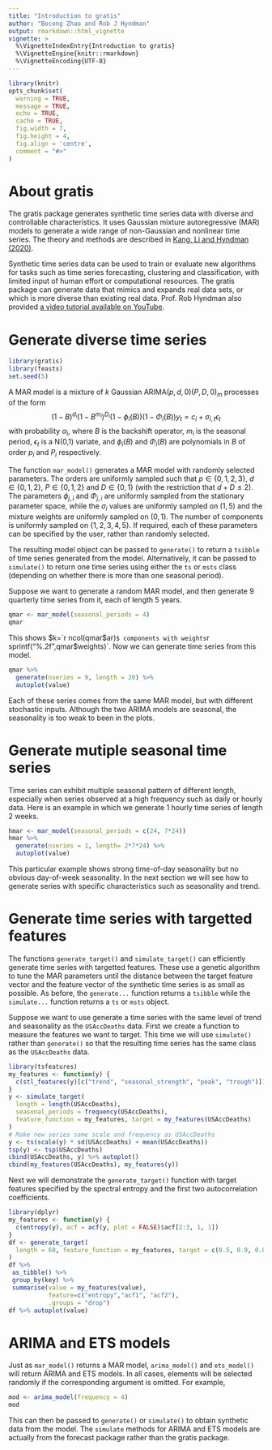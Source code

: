 ```yaml
---
title: "Introduction to gratis"
author: "Bocong Zhao and Rob J Hyndman"
output: rmarkdown::html_vignette
vignette: >
  %\VignetteIndexEntry{Introduction to gratis}
  %\VignetteEngine{knitr::rmarkdown}
  %\VignetteEncoding{UTF-8}
---
```


```r
library(knitr)
opts_chunk$set(
  warning = TRUE,
  message = TRUE,
  echo = TRUE,
  cache = TRUE,
  fig.width = 7,
  fig.height = 4,
  fig.align = 'centre',
  comment = "#>"
)
```

# About gratis

The gratis package generates synthetic time series data with diverse and controllable characteristics. It uses Gaussian mixture autoregressive (MAR) models to generate a wide range of non-Gaussian and nonlinear time series. The theory and methods are described in [Kang, Li and Hyndman (2020)](https://doi.org/10.1002/sam.11461).

Synthetic time series data can be used to train or evaluate new algorithms for tasks such as time series forecasting, clustering and classification, with limited input of human effort or computational resources. The gratis package can generate data that mimics and expands real data sets, or which is more diverse than existing real data. Prof. Rob Hyndman also provided [a video tutorial available on YouTube]( https://www.youtube.com/watch?v=F3lWECtFa44).


# Generate diverse time series

```r
library(gratis)
library(feasts)
set.seed(5)
```

A MAR model is a mixture of $k$ Gaussian ARIMA$(p,d,0)(P,D,0)_m$ processes of the form
$$
  (1-B)^{d_i}(1-B^{m_i})^{D_i} (1-\phi_i(B))(1-\Phi_i(B)) y_t = c_i + \sigma_{i,t}\epsilon_t
$$
with probability $\alpha_i$, where $B$ is the backshift operator, $m_i$ is the seasonal period, $\epsilon_t$ is a N(0,1) variate, and $\phi_i(B)$ and $\Phi_i(B)$ are polynomials in $B$ of order $p_i$ and $P_i$ respectively.

The function `mar_model()` generates a MAR model with randomly selected parameters. The orders are uniformly sampled such that $p \in \{0,1,2,3\}$, $d \in  \{0,1,2\}$, $P\in \{0,1,2\}$ and $D \in\{0,1\}$ (with the restriction that $d+D \le 2$). The parameters $\phi_{j,i}$ and $\Phi_{j,i}$ are uniformly sampled from the stationary parameter space, while the $\sigma_{i}$ values are uniformly sampled on $(1,5)$ and the mixture weights are uniformly sampled on $(0,1)$. The number of components is uniformly sampled on $\{1,2,3,4,5\}$. If required, each of these parameters can be specified by the user, rather than randomly selected.

The resulting model object can be passed to `generate()` to return a `tsibble` of time series generated from the model. Alternatively, it can be passed to `simulate()` to return one time series using either the `ts` or `msts` class (depending on whether there is more than one seasonal period).

Suppose we want to generate a random MAR model, and then generate 9 quarterly time series from it, each of length 5 years.

```r
qmar <- mar_model(seasonal_periods = 4)
qmar
```

This shows $k=`r ncol(qmar$ar)`$ components with weights `r sprintf("%.2f",qmar$weights)`. Now we can generate time series from this model.

```r
qmar %>%
  generate(nseries = 9, length = 20) %>%
  autoplot(value)
```

Each of these series comes from the same MAR model, but with different stochastic inputs. Although the two ARIMA models are seasonal, the seasonality is too weak to been in the plots.

# Generate mutiple seasonal time series

Time series can exhibit multiple seasonal pattern of different length, especially when series observed at a high frequency such as daily or hourly data. Here is an example in which we generate 1 hourly time series of length 2 weeks.

```r
hmar <- mar_model(seasonal_periods = c(24, 7*24))
hmar %>%
  generate(nseries = 1, length= 2*7*24) %>%
  autoplot(value)
```

This particular example shows strong time-of-day seasonality but no obvious day-of-week seasonality. In the next section we will see how to generate series with specific characteristics such as seasonality and trend.

# Generate time series with targetted features

The functions `generate_target()` and `simulate_target()` can efficiently generate time series with targetted features. These use a genetic algorithm to tune the MAR parameters until the distance between the target feature vector and the feature vector of the synthetic time series is as small as possible. As before, the `generate...` function returns a `tsibble` while the `simulate...` function returns a `ts` or `msts` object.

Suppose we want to use generate a time series with the same level of trend and seasonality as the `USAccDeaths` data. First we create a function to measure the features we want to target. This time we will use `simulate()` rather than `generate()` so that the resulting time series has the same class as the `USAccDeaths` data.

```r
library(tsfeatures)
my_features <- function(y) {
  c(stl_features(y)[c("trend", "seasonal_strength", "peak", "trough")])
}
y <- simulate_target(
  length = length(USAccDeaths),
  seasonal_periods = frequency(USAccDeaths),
  feature_function = my_features, target = my_features(USAccDeaths)
)
# Make new series same scale and frequency as USAccDeaths
y <- ts(scale(y) * sd(USAccDeaths) + mean(USAccDeaths))
tsp(y) <- tsp(USAccDeaths)
cbind(USAccDeaths, y) %>% autoplot()
cbind(my_features(USAccDeaths), my_features(y))
```

Next we will demonstrate the `generate_target()` function with target features specified by the spectral entropy and the first two autocorrelation coefficients.

```r
library(dplyr)
my_features <- function(y) {
  c(entropy(y), acf = acf(y, plot = FALSE)$acf[2:3, 1, 1])
}
df <- generate_target(
  length = 60, feature_function = my_features, target = c(0.5, 0.9, 0.8)
)
df %>%
 as_tibble() %>%
 group_by(key) %>%
 summarise(value = my_features(value),
           feature=c("entropy","acf1", "acf2"),
           .groups = "drop")
df %>% autoplot(value)
```

# ARIMA and ETS models

Just as `mar_model()` returns a MAR model, `arima_model()` and `ets_model()` will return ARIMA and ETS models. In all cases, elements will be selected randomly if the corresponding argument is omitted. For example,

```r
mod <- arima_model(frequency = 4)
mod
```

This can then be passed to `generate()` or `simulate()` to obtain synthetic data from the model. The `simulate` methods for ARIMA and ETS models are actually from the forecast package rather than the gratis package.
